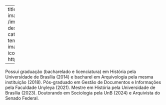 ---
title: Alexandre Alves de Sousa Moreira
image: /images/pessoas_alexandre_alves.gif
description: |
  Pesquisador/Doutorando
category: aluno_doutorado
about:
  template: trestles
  image-width: 10em
  image-shape: rounded
  links:
    - text: Lattes
      icon: lattes
      url: http://lattes.cnpq.br/7653717301133348
    
  ---

Possui graduação (bacharelado e licenciatura) em História pela Universidade de Brasília (2014) e bacharel em Arquivologia pela mesma instituição (2018). Pós-graduado em Gestão de Documentos e Informações pela Faculdade Unyleya (2021). Mestre em História pela Universidade de Brasília (2023). Doutorando em Sociologia pela UnB (2024) e Arquivista do Senado Federal. 